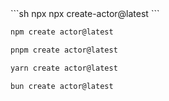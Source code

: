 <CodeGroup>
```sh npx
npx create-actor@latest
```

```sh npm
npm create actor@latest
```

```sh pnpm
pnpm create actor@latest
```

```sh yarn
yarn create actor@latest
```

```sh bun
bun create actor@latest
```
</CodeGroup>
